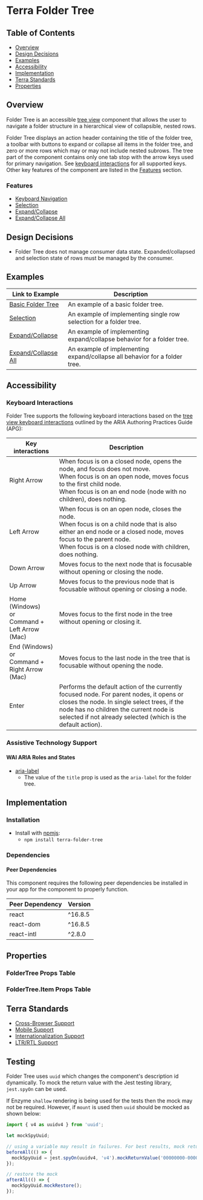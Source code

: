 


<Badge />

# Terra Folder Tree

## Table of Contents
* [Overview](/components/cerner-terra-framework-docs/folder-tree/about#overview)
* [Design Decisions](/components/cerner-terra-framework-docs/folder-tree/about#design-decisions)
* [Examples](/components/cerner-terra-framework-docs/folder-tree/about#examples)
* [Accessibility](/components/cerner-terra-framework-docs/folder-tree/about#accessibility)
* [Implementation](/components/cerner-terra-framework-docs/folder-tree/about#implementation)
* [Terra Standards](/components/cerner-terra-framework-docs/folder-tree/about#terra-standards)
* [Properties](/components/cerner-terra-framework-docs/folder-tree/about#properties)

## Overview
Folder Tree is an accessible [tree view](https://www.w3.org/WAI/ARIA/apg/patterns/treeview/) component that allows the user to navigate a folder structure in a hierarchical view of collapsible, nested rows.

Folder Tree displays an action header containing the title of the folder tree, a toolbar
with buttons to expand or collapse all items in the folder tree, and zero or more rows which
may or may not include nested subrows.
The tree part of the component contains only one tab stop with the arrow keys used for primary navigation.
See [keyboard interactions](/components/cerner-terra-framework-docs/folder-tree/about#keyboard-interactions) for all supported keys.
Other key features of the component are listed in the [Features](/components/cerner-terra-framework-docs/folder-tree/about#features) section.

<BasicFolderTree />

### Features

  * [Keyboard Navigation](/components/cerner-terra-framework-docs/folder-tree/about#keyboard-interactions)
  * [Selection](/components/cerner-terra-framework-docs/folder-tree/examples/folder-tree-selection)
  * [Expand/Collapse](/components/cerner-terra-framework-docs/folder-tree/examples/folder-tree-expand-collapse)
  * [Expand/Collapse All](/components/cerner-terra-framework-docs/folder-tree/examples/folder-tree-expand-collapse-all)

## Design Decisions

* Folder Tree does not manage consumer data state. Expanded/collapsed and selection state of rows
must be managed by the consumer.

## Examples

|Link to Example| Description|
|-|-|
|[Basic Folder Tree](/components/cerner-terra-framework-docs/folder-tree/examples/basic-folder-tree)|An example of a basic folder tree.|
|[Selection](/components/cerner-terra-framework-docs/folder-tree/examples/folder-tree-selection)|An example of implementing single row selection for a folder tree.|
|[Expand/Collapse](/components/cerner-terra-framework-docs/folder-tree/examples/folder-tree-expand-collapse)|An example of implementing expand/collapse behavior for a folder tree.|
|[Expand/Collapse All](/components/cerner-terra-framework-docs/folder-tree/examples/folder-tree-expand-collapse-all)|An example of implementing expand/collapse all behavior for a folder tree.|

## Accessibility

### Keyboard Interactions

Folder Tree supports the following keyboard interactions based on the [tree view keyboard interactions](https://www.w3.org/WAI/ARIA/apg/patterns/treeview/#keyboardinteraction) outlined by the ARIA Authoring Practices Guide (APG):

|Key interactions|Description|
|---|---|
|Right Arrow       | When focus is on a closed node, opens the node, and focus does not move.<br/>When focus is on an open node, moves focus to the first child node.<br/>When focus is on an end node (node with no children), does nothing.|
|Left Arrow        | When focus is on an open node, closes the node.<br/>When focus is on a child node that is also either an end node or a closed node, moves focus to the parent node.<br/>When focus is on a closed node with children, does nothing.|
|Down Arrow        | Moves focus to the next node that is focusable without opening or closing the node. |
|Up Arrow          | Moves focus to the previous node that is focusable without opening or closing a node. |
|Home (Windows)<br/>or<br/>Command + Left Arrow (Mac)| Moves focus to the first node in the tree without opening or closing it. |
|End (Windows)<br/>or<br/>Command + Right Arrow (Mac)| Moves focus to the last node in the tree that is focusable without opening the node. |
|Enter             | Performs the default action of the currently focused node. For parent nodes, it opens or closes the node. In single select trees, if the node has no children the current node is selected if not already selected (which is the default action).|

### Assistive Technology Support

#### WAI ARIA Roles and States

* [aria-label](https://developer.mozilla.org/en-US/docs/Web/Accessibility/ARIA/Attributes/aria-label)
  * The value of the `title` prop is used as the `aria-label` for the folder tree.

## Implementation

### Installation

- Install with [npmjs](https://www.npmjs.com):
  - `npm install terra-folder-tree`

### Dependencies

#### Peer Dependencies

This component requires the following peer dependencies be installed in your app for the component to properly function.

| Peer Dependency | Version |
|-|-|
| react | ^16.8.5 |
| react-dom | ^16.8.5 |
| react-intl | ^2.8.0 |

## Properties

### FolderTree Props Table
<FolderTreePropsTable />

### FolderTree.Item Props Table
<FolderTreeItemPropsTable />

## Terra Standards

 * [Cross-Browser Support](https://engineering.cerner.com/terra-ui/about/terra-ui/component-standards#cross-browser-support)
 * [Mobile Support](https://engineering.cerner.com/terra-ui/about/terra-ui/component-standards#mobile-support)
 * [Internationalization Support](https://engineering.cerner.com/terra-ui/about/terra-ui/component-standards#internationalization-i18n)
 * [LTR/RTL Support](https://engineering.cerner.com/terra-ui/about/terra-ui/component-standards#ltr--rtl)

## Testing

Folder Tree uses `uuid` which changes the component's description id dynamically. To mock the return value with the Jest testing library, `jest.spyOn` can be used.

If Enzyme `shallow` rendering is being used for the tests then the mock may not be required. However, if `mount` is used then `uuid` should be mocked as shown below:

```js
import { v4 as uuidv4 } from 'uuid';

let mockSpyUuid;

// using a variable may result in failures. For best results, mock return value.
beforeAll(() => {
  mockSpyUuid = jest.spyOn(uuidv4, 'v4').mockReturnValue('00000000-0000-0000-0000-000000000000');
});

// restore the mock
afterAll(() => {
  mockSpyUuid.mockRestore();
});

```
